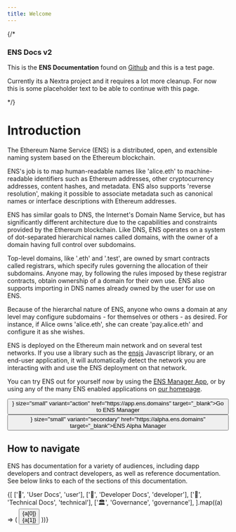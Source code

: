 ```yaml
---
title: Welcome
---
```



{/* <Callout type="default" emoji="ℹ️">

### ENS Docs v2

This is the **ENS Documentation** found on [Github](https://github.com/ensdomains/docs-v2) and this is a test page.

Currently its a Nextra project and it requires a lot more cleanup. For now this is some placeholder text to be able to continue with this page.

</Callout> */}

# Introduction

The Ethereum Name Service (ENS) is a distributed, open, and extensible naming system based on the Ethereum blockchain.

ENS's job is to map human-readable names like 'alice.eth' to machine-readable identifiers such as Ethereum addresses, other cryptocurrency addresses, content hashes, and metadata. ENS also supports 'reverse resolution', making it possible to associate metadata such as canonical names or interface descriptions with Ethereum addresses.

ENS has similar goals to DNS, the Internet's Domain Name Service, but has significantly different architecture due to the capabilities and constraints provided by the Ethereum blockchain. Like DNS, ENS operates on a system of dot-separated hierarchical names called domains, with the owner of a domain having full control over subdomains.

Top-level domains, like '.eth' and '.test', are owned by smart contracts called registrars, which specify rules governing the allocation of their subdomains. Anyone may, by following the rules imposed by these registrar contracts, obtain ownership of a domain for their own use. ENS also supports importing in DNS names already owned by the user for use on ENS.

Because of the hierarchal nature of ENS, anyone who owns a domain at any level may configure subdomains - for themselves or others - as desired. For instance, if Alice owns 'alice.eth', she can create 'pay.alice.eth' and configure it as she wishes.

ENS is deployed on the Ethereum main network and on several test networks. If you use a library such as the [ensjs](https://www.npmjs.com/package/@ensdomains/ensjs) Javascript library, or an end-user application, it will automatically detect the network you are interacting with and use the ENS deployment on that network.

You can try ENS out for yourself now by using the [ENS Manager App](https://app.ens.domains), or by using any of the many ENS enabled applications on [our homepage](https://ens.domains).

<div className="grid grid-cols-1 md:grid-cols-2 gap-4 mt-4">
    <Button suffix={<ExternalLink />} size="small" variant="action" href="https://app.ens.domains" target="_blank">Go to ENS Manager</Button>
    <Button suffix={<ExternalLink />} size="small" variant="secondary" href="https://alpha.ens.domains" target="_blank">ENS Alpha Manager</Button>
</div>

## How to navigate

ENS has documentation for a variety of audiences, including dapp developers and contract developers, as well as reference documentation. See below links to each of the sections of this documentation.

<div className="gap-4 grid grid-cols-1 md:grid-cols-2 mt-4">
    {[
        ['👤', 'User Docs', 'user'],
        ['🔧', 'Developer Docs', 'developer'],
        ['👷', 'Technical Docs', 'technical'],
        ['🏛️', 'Governance', 'governance'],
    ].map((a) => (
        <Link href={a[2]} key={a[2]}>
            <Button variant="secondary" href={a[2]}>
                <span className="text-3xl">{a[0]}</span>
                <div className="font-bold">{a[1]}</div>
            </Button>
        </Link>
    ))}
</div>
